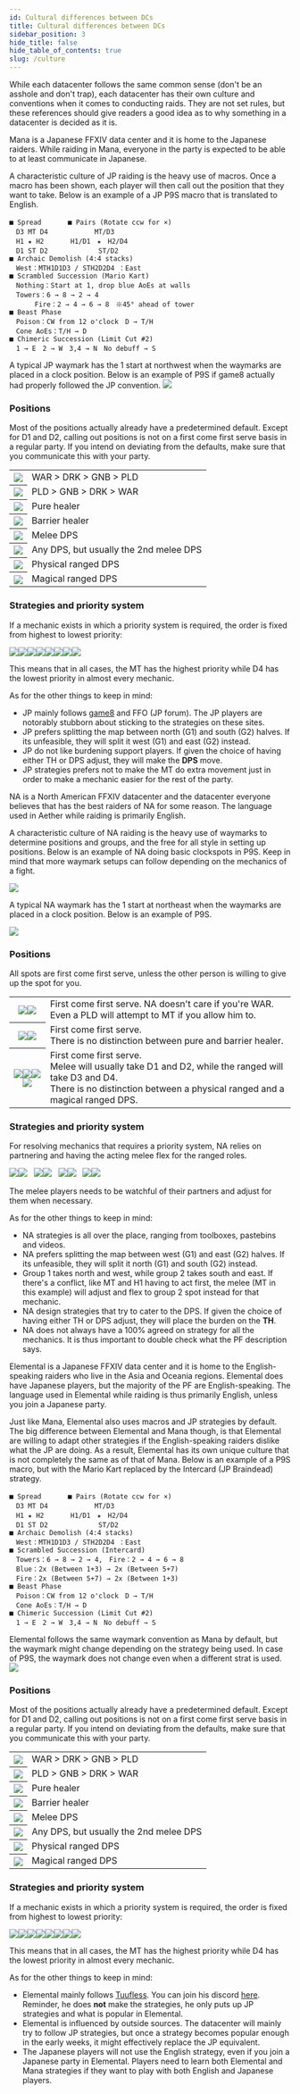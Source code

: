 ```yaml
---
id: Cultural differences between DCs
title: Cultural differences between DCs
sidebar_position: 3
hide_title: false
hide_table_of_contents: true
slug: /culture
---
```



While each datacenter follows the same common sense (don't be an asshole and don't trap), each datacenter has their own culture and conventions when it comes to conducting raids. They are not set rules, but these references should give readers a good idea as to why something in a datacenter is decided as it is.

<Tabs>
    <TabItem value="Mana (JP)" label="Mana (JP)" default>
Mana is a Japanese FFXIV data center and it is home to the Japanese raiders. While raiding in Mana, everyone in the party is expected to be able to at least communicate in Japanese.

A characteristic culture of JP raiding is the heavy use of macros. Once a macro has been shown, each player will then call out the position that they want to take. Below is an example of a JP P9S macro that is translated to English.

```
■ Spread　　　　■ Pairs (Rotate ccw for ×)
　D3 MT D4　　　　　　　MT/D3
　H1 ★ H2　　　　H1/D1　★　H2/D4
　D1 ST D2　　　　　　　 ST/D2
■ Archaic Demolish (4:4 stacks)
　West：MTH1D1D3 / STH2D2D4 ：East
■ Scrambled Succession (Mario Kart)
　Nothing：Start at 1, drop blue AoEs at walls
　Towers：6 → 8 → 2 → 4
　　   Fire：2 → 4 → 6 → 8　※45° ahead of tower
■ Beast Phase
　Poison：CW from 12 o'clock　D → T/H
　Cone AoEs：T/H → D
■ Chimeric Succession (Limit Cut #2)
　1 → E　2 → W　3,4 → N　No debuff → S
```

A typical JP waymark has the 1 start at northwest when the waymarks are placed in a clock position. Below is an example of P9S if game8 actually had properly followed the JP convention.
<img src={p9s_waymark_example_jp} />

### Positions
Most of the positions actually already have a predetermined default. Except for D1 and D2, calling out positions is not on a first come first serve basis in a regular party. If you intend on deviating from the defaults, make sure that you communicate this with your party.

<table>
    <tr>
        <th><img src={MT} /></th>
        <td>WAR > DRK > GNB > PLD</td>
    </tr>
    <tr>
        <th><img src={ST} /></th>
        <td>PLD > GNB > DRK > WAR</td>
    </tr>
    <tr>
        <th><img src={H1} /></th>
        <td>Pure healer</td>
    </tr>
    <tr>
        <th><img src={H2} /></th>
        <td>Barrier healer</td>
    </tr>
    <tr>
        <th><img src={D1} /></th>
        <td>Melee DPS</td>
    </tr>
    <tr>
        <th><img src={D2} /></th>
        <td>Any DPS, but usually the 2nd melee DPS</td>
    </tr>
    <tr>
        <th><img src={D3} /></th>
        <td>Physical ranged DPS</td>
    </tr>
    <tr>
        <th><img src={D4} /></th>
        <td>Magical ranged DPS</td>
    </tr>
</table>


### Strategies and priority system
If a mechanic exists in which a priority system is required, the order is fixed from highest to lowest priority:

<img src={MT} /><img src={ST} /><img src={H1} /><img src={H2} /><img src={D1} /><img src={D2} /><img src={D3} /><img src={D4} />

This means that in all cases, the MT has the highest priority while D4 has the lowest priority in almost every mechanic.


As for the other things to keep in mind:

<ul>
    <li>JP mainly follows <a href="https://game8.jp/ff14">game8</a> and FFO (JP forum). The JP players are notorably stubborn about sticking to the strategies on these sites.</li>
    <li>JP prefers splitting the map between north (G1) and south (G2) halves. If its unfeasible, they will split it west (G1) and east (G2) instead.</li>
    <li>JP do not like burdening support players. If given the choice of having either TH or DPS adjust, they will make the <b>DPS</b> move.</li>
    <li>JP strategies prefers not to make the MT do extra movement just in order to make a mechanic easier for the rest of the party.</li>
</ul>

</TabItem>

<TabItem value="Aether (NA)" label="Aether (NA)">

NA is a North American FFXIV datacenter and the datacenter everyone believes that has the best raiders of NA for some reason. The language used in Aether while raiding is primarily English.

A characteristic culture of NA raiding is the heavy use of waymarks to determine positions and groups, and the free for all style in setting up positions. Below is an example of NA doing basic clockspots in P9S. Keep in mind that more waymark setups can follow depending on the mechanics of a fight.

<img src={p9s_waymark_setup_na} />

A typical NA waymark has the 1 start at northeast when the waymarks are placed in a clock position. Below is an example of P9S.

<img src={p9s_waymark_example_na} />

### Positions
All spots are first come first serve, unless the other person is willing to give up the spot for you.

<table>
    <tr>
        <th><img src={MT} /><img src={OT} /></th>
        <td>First come first serve. NA doesn't care if you're WAR. <br />Even a PLD will attempt to MT if you allow him to.</td>
    </tr>
    <tr>
        <th><img src={H1} /><img src={H2} /></th>
        <td>First come first serve. <br />There is no distinction between pure and barrier healer.</td>
    </tr>
    <tr>
        <th><img src={D1} /><img src={D2} /><img src={D3} /><img src={D4} /></th>
        <td>First come first serve. <br />Melee will usually take D1 and D2, while the ranged will take D3 and D4.<br /> There is no distinction between a physical ranged and a magical ranged DPS.</td>
    </tr>
</table>

### Strategies and priority system
For resolving mechanics that requires a priority system, NA relies on partnering and having the acting melee flex for the ranged roles.

<img src={MT} /><img src={H1} />&nbsp;&nbsp;&nbsp;<img src={OT} /><img src={H2} />&nbsp;&nbsp;&nbsp;<img src={D1} /><img src={D2} />&nbsp;&nbsp;&nbsp;<img src={D3} /><img src={D4} />

The melee players needs to be watchful of their partners and adjust for them when necessary.

As for the other things to keep in mind:

<ul>
    <li>NA strategies is all over the place, ranging from toolboxes, pastebins and videos.</li>
    <li>NA prefers splitting the map between west (G1) and east (G2) halves. If its unfeasible, they will split it north (G1) and south (G2) instead.</li>
    <li>Group 1 takes north and west, while group 2 takes south and east. If there's a conflict, like MT and H1 having to act first, the melee (MT in this example) will adjust and flex to group 2 spot instead for that mechanic.</li>
    <li>NA design strategies that try to cater to the DPS. If given the choice of having either TH or DPS adjust, they will place the burden on the <b>TH</b>.</li>
    <li>NA does not always have a 100% agreed on strategy for all the mechanics. It is thus important to double check what the PF description says.</li>
</ul>

</TabItem>

<TabItem value="Elemental (JP)" label="Elemental (JP)">

Elemental is a Japanese FFXIV data center and it is home to the English-speaking raiders who live in the Asia and Oceania regions. Elemental does have Japanese players, but the majority of the PF are English-speaking. The language used in Elemental while raiding is thus primarily English, unless you join a Japanese party.

Just like Mana, Elemental also uses macros and JP strategies by default. The big difference between Elemental and Mana though, is that Elemental are willing to adapt other strategies if the English-speaking raiders dislike what the JP are doing. As a result, Elemental has its own unique culture that is not completely the same as of that of Mana. Below is an example of a P9S macro, but with the Mario Kart replaced by the Intercard (JP Braindead) strategy.

```
■ Spread　　　　■ Pairs (Rotate ccw for ×)
　D3 MT D4　　　　　　　MT/D3
　H1 ★ H2　　　　H1/D1　★　H2/D4
　D1 ST D2　　　　　　　 ST/D2
■ Archaic Demolish (4:4 stacks)
　West：MTH1D1D3 / STH2D2D4 ：East
■ Scrambled Succession (Intercard)
　Towers：6 → 8 → 2 → 4,　Fire：2 → 4 → 6 → 8
　Blue：2x (Between 1+3) → 2x (Between 5+7)
　Fire：2x (Between 5+7) → 2x (Between 1+3)
■ Beast Phase
　Poison：CW from 12 o'clock　D → T/H
　Cone AoEs：T/H → D
■ Chimeric Succession (Limit Cut #2)
　1 → E　2 → W　3,4 → N　No debuff → S
```

Elemental follows the same waymark convention as Mana by default, but the waymark might change depending on the strategy being used. In case of P9S, the waymark does not change even when a different strat is used.
<img src={p9s_waymark_example_jp} />

### Positions
Most of the positions actually already have a predetermined default. Except for D1 and D2, calling out positions is not on a first come first serve basis in a regular party. If you intend on deviating from the defaults, make sure that you communicate this with your party.

<table>
    <tr>
        <th><img src={MT} /></th>
        <td>WAR > DRK > GNB > PLD</td>
    </tr>
    <tr>
        <th><img src={ST} /></th>
        <td>PLD > GNB > DRK > WAR</td>
    </tr>
    <tr>
        <th><img src={H1} /></th>
        <td>Pure healer</td>
    </tr>
    <tr>
        <th><img src={H2} /></th>
        <td>Barrier healer</td>
    </tr>
    <tr>
        <th><img src={D1} /></th>
        <td>Melee DPS</td>
    </tr>
    <tr>
        <th><img src={D2} /></th>
        <td>Any DPS, but usually the 2nd melee DPS</td>
    </tr>
    <tr>
        <th><img src={D3} /></th>
        <td>Physical ranged DPS</td>
    </tr>
    <tr>
        <th><img src={D4} /></th>
        <td>Magical ranged DPS</td>
    </tr>
</table>


### Strategies and priority system
If a mechanic exists in which a priority system is required, the order is fixed from highest to lowest priority:

<img src={MT} /><img src={ST} /><img src={H1} /><img src={H2} /><img src={D1} /><img src={D2} /><img src={D3} /><img src={D4} />

This means that in all cases, the MT has the highest priority while D4 has the lowest priority in almost every mechanic.


As for the other things to keep in mind:

<ul>
    <li>Elemental mainly follows <a href="https://tuufless.github.io/FFXIV-Elemental-Raid-Macros/">Tuufless</a>. You can join his discord <a href="https://discord.gg/WEzhVHwAU6">here</a>. Reminder, he does <b>not</b> make the strategies, he only puts up JP strategies and what is popular in Elemental.</li>
    <li>Elemental is influenced by outside sources. The datacenter will mainly try to follow JP strategies, but once a strategy becomes popular enough in the early weeks, it might effectively replace the JP equivalent.</li>
    <li>The Japanese players will not use the English strategy, even if you join a Japanese party in Elemental. Players need to learn both Elemental and Mana strategies if they want to play with both English and Japanese players.</li>
</ul>

</TabItem>
</Tabs>